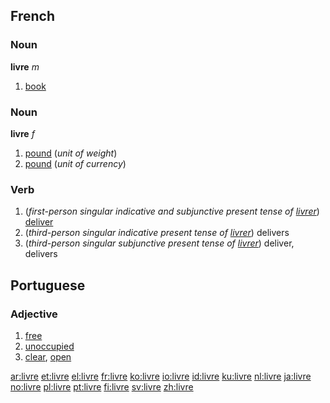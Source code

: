 ==French==
===Noun===
'''livre''' ''m''

#[[book]]

===Noun===
'''livre''' ''f''

#[[pound]] (''unit of weight'')
#[[pound]] (''unit of currency'')

===Verb===
# (''first-person singular indicative and subjunctive present tense of [[livrer]]'') [[deliver]]
# (''third-person singular indicative present tense of [[livrer]]'') delivers
# (''third-person singular subjunctive present tense of [[livrer]]'') deliver, delivers

==Portuguese==
===Adjective===

#[[free]]
#[[unoccupied]]
#[[clear]], [[open]]

[[ar:livre]]
[[et:livre]]
[[el:livre]]
[[fr:livre]]
[[ko:livre]]
[[io:livre]]
[[id:livre]]
[[ku:livre]]
[[nl:livre]]
[[ja:livre]]
[[no:livre]]
[[pl:livre]]
[[pt:livre]]
[[fi:livre]]
[[sv:livre]]
[[zh:livre]]